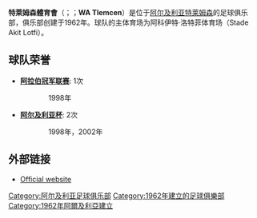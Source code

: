 {{Football club infobox
| clubname = 特萊姆森
| image    = [[File:WA_Tlemcen.gif|180px]]
| fullname = 特莱姆森卧达德竞技俱乐部
| nickname = 
| founded  = 1962年
| ground   = {{link-en|阿科伊特·洛特菲体育场|Stade Akit Lotfi}}<br />[[阿尔及利亚|阿尔及利亚]], [[特莱姆森|特莱姆森]]
| capacity = 10,000
| chairman = {{flagicon|ALG}} Abdelkrim Yahla
| manager  = {{flagicon|ALG}} Abdelkrim Bira
| league   = [[阿爾及利亞乙組足球聯賽|阿爾及利亞乙組足球聯賽]]
| season   = 2016–17
| position = 業餘西組，第 1 位（升級）
|pattern_la1=_shoulder_stripes_white_stripes
|pattern_b1=_shoulder_stripes_white_stripes
|pattern_ra1=_shoulder_stripes_white_stripes
|pattern_sh1=_adidaswhite
|pattern_so1=_3_stripes_white
|leftarm1=88D5F2
|body1=88D5F2
|rightarm1=88D5F2
|shorts1=88D5F2
|socks1=88D5F2

|pattern_la2=_shoulder_stripes_blue_stripes
|pattern_b2=_shoulder_stripes_blue_stripes
|pattern_ra2=_shoulder_stripes_blue_stripes
|pattern_sh2=_adidasblue
|pattern_so2=_3_stripes_blue

|leftarm2=FFFFFF
|body2=FFFFFF
|rightarm2=FFFFFF
|shorts2=FFFFFF
|socks2=FFFFFF
}}

'''特萊姆森體育會'''（{{lang-fr|Widad Athlétique de Tlemcen}}；{{lang-ar|نادي وداد تلمسان الرياضي}}；'''WA Tlemcen'''）是位于[[阿尔及利亚|阿尔及利亚]][[特莱姆森|特莱姆森]]的足球俱乐部，俱乐部创建于1962年。球队的主体育场为阿科伊特·洛特菲体育场（Stade Akit Lotfi）。

== 球队荣誉 ==
*'''[[阿拉伯冠军联赛|阿拉伯冠军联赛]]''': 1次
:: 1998年

*'''[[阿尔及利亚杯|阿尔及利亚杯]]''': 2次
:: 1998年，2002年

== 外部链接 ==
* {{fr icon}} [http://www.widad-tlemcen.com/ Official website] {{Wayback|url=http://www.widad-tlemcen.com/ |date=20070210214950 }}

{{Algerian Championnat National}}

[[Category:阿尔及利亚足球俱乐部|Category:阿尔及利亚足球俱乐部]]
[[Category:1962年建立的足球俱樂部|Category:1962年建立的足球俱樂部]]
[[Category:1962年阿爾及利亞建立|Category:1962年阿爾及利亞建立]]